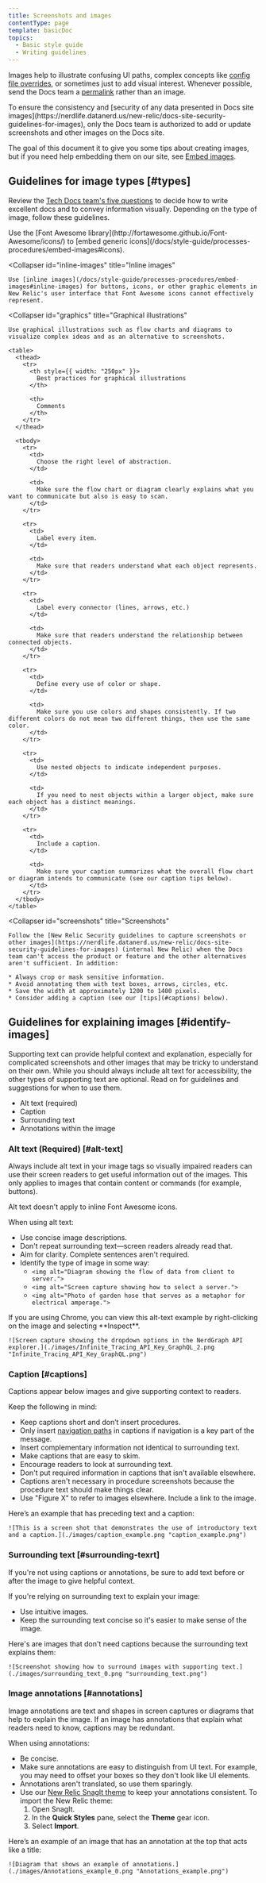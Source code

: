 ```yaml
---
title: Screenshots and images
contentType: page
template: basicDoc
topics:
  - Basic style guide
  - Writing guidelines
---
```


Images help to illustrate confusing UI paths, complex concepts like [config file overrides](/docs/agents/python-agent/installation-configuration/python-agent-configuration#options), or sometimes just to add visual interest. Whenever possible, send the Docs team a [permalink](/docs/accounts-partnerships/education/getting-started-new-relic/permalink) rather than an image.

<Callout variant="important">
  To ensure the consistency and [security of any data presented in Docs site images](https://nerdlife.datanerd.us/new-relic/docs-site-security-guidelines-for-images), only the Docs team is authorized to add or update screenshots and other images on the Docs site.
</Callout>

The goal of this document it to give you some tips about creating images, but if you need help embedding them on our site, see [Embed images](/docs/style-guide/processes-procedures/embed-images).

## Guidelines for image types [#types]

Review the [Tech Docs team's five questions](/docs/style-guide/writing-guidelines/five-questions-help-write-docs#how) to decide how to write excellent docs and to convey information visually. Depending on the type of image, follow these guidelines.

<CollapserGroup>
  <Collapser
    id="icons"
    title="Icons"
  >
    Use the [Font Awesome library](http://fortawesome.github.io/Font-Awesome/icons/) to [embed generic icons](/docs/style-guide/processes-procedures/embed-images#icons).
  </Collapser>

  <Collapser
    id="inline-images"
    title="Inline images"
  >
    Use [inline images](/docs/style-guide/processes-procedures/embed-images#inline-images) for buttons, icons, or other graphic elements in New Relic's user interface that Font Awesome icons cannot effectively represent.
  </Collapser>

  <Collapser
    id="graphics"
    title="Graphical illustrations"
  >
    Use graphical illustrations such as flow charts and diagrams to visualize complex ideas and as an alternative to screenshots.

    <table>
      <thead>
        <tr>
          <th style={{ width: "250px" }}>
            Best practices for graphical illustrations
          </th>

          <th>
            Comments
          </th>
        </tr>
      </thead>

      <tbody>
        <tr>
          <td>
            Choose the right level of abstraction.
          </td>

          <td>
            Make sure the flow chart or diagram clearly explains what you want to communicate but also is easy to scan.
          </td>
        </tr>

        <tr>
          <td>
            Label every item.
          </td>

          <td>
            Make sure that readers understand what each object represents.
          </td>
        </tr>

        <tr>
          <td>
            Label every connector (lines, arrows, etc.)
          </td>

          <td>
            Make sure that readers understand the relationship between connected objects.
          </td>
        </tr>

        <tr>
          <td>
            Define every use of color or shape.
          </td>

          <td>
            Make sure you use colors and shapes consistently. If two different colors do not mean two different things, then use the same color.
          </td>
        </tr>

        <tr>
          <td>
            Use nested objects to indicate independent purposes.
          </td>

          <td>
            If you need to nest objects within a larger object, make sure each object has a distinct meanings.
          </td>
        </tr>

        <tr>
          <td>
            Include a caption.
          </td>

          <td>
            Make sure your caption summarizes what the overall flow chart or diagram intends to communicate (see our caption tips below).
          </td>
        </tr>
      </tbody>
    </table>
  </Collapser>

  <Collapser
    id="screenshots"
    title="Screenshots"
  >
    Follow the [New Relic Security guidelines to capture screenshots or other images](https://nerdlife.datanerd.us/new-relic/docs-site-security-guidelines-for-images) (internal New Relic) when the Docs team can't access the product or feature and the other alternatives aren't sufficient. In addition:

    * Always crop or mask sensitive information.
    * Avoid annotating them with text boxes, arrows, circles, etc.
    * Save the width at approximately 1200 to 1400 pixels.
    * Consider adding a caption (see our [tips](#captions) below).
  </Collapser>
</CollapserGroup>

## Guidelines for explaining images [#identify-images]

Supporting text can provide helpful context and explanation, especially for complicated screenshots and other images that may be tricky to understand on their own. While you should always include alt text for accessibility, the other types of supporting text are optional. Read on for guidelines and suggestions for when to use them.

* Alt text (required)
* Caption
* Surrounding text
* Annotations within the image

### Alt text (Required) [#alt-text]

Always include alt text in your image tags so visually impaired readers can use their screen readers to get useful information out of the images. This only applies to images that contain content or commands (for example, buttons).

<Callout variant="tip">
  Alt text doesn't apply to inline Font Awesome icons.
</Callout>

When using alt text:

* Use concise image descriptions.
* Don't repeat surrounding text—screen readers already read that.
* Aim for clarity. Complete sentences aren't required.
* Identify the type of image in some way:
  * `<img alt="Diagram showing the flow of data from client to server.">`
  * `<img alt="Screen capture showing how to select a server.">`
  * `<img alt="Photo of garden hose that serves as a metaphor for electrical amperage.">`

<CollapserGroup>
  <Collapser
    id="alt-text-example"
    title="Alt-text"
  >
    If you are using Chrome, you can view this alt-text example by right-clicking on the image and selecting **Inspect**.

    ![Screen capture showing the dropdown options in the NerdGraph API explorer.](./images/Infinite_Tracing_API_Key_GraphQL_2.png "Infinite_Tracing_API_Key_GraphQL.png")
  </Collapser>
</CollapserGroup>

### Caption [#captions]

Captions appear below images and give supporting context to readers.

Keep the following in mind:

* Keep captions short and don’t insert procedures.
* Only insert [navigation paths](/docs/style-guide/quick-reference/usage-dictionary#ui-path) in captions if navigation is a key part of the message.
* Insert complementary information not identical to surrounding text.
* Make captions that are easy to skim.
* Encourage readers to look at surrounding text.
* Don't put required information in captions that isn't available elsewhere.
* Captions aren't necessary in procedure screenshots because the procedure text should make things clear.
* Use "Figure X" to refer to images elsewhere. Include a link to the image.

<CollapserGroup>
  <Collapser
    id="caption-example"
    title="Preceding text and a caption"
  >
    Here’s an example that has preceding text and a caption:

    ![This is a screen shot that demonstrates the use of introductory text and a caption.](./images/caption_example.png "caption_example.png")
  </Collapser>
</CollapserGroup>

### Surrounding text [#surrounding-texrt]

If you're not using captions or annotations, be sure to add text before or after the image to give helpful context.

If you're relying on surrounding text to explain your image:

* Use intuitive images.
* Keep the surrounding text concise so it's easier to make sense of the image.

<CollapserGroup>
  <Collapser
    id="surrounding-text-example"
    title="Text preceding and following an image"
  >
    Here's are images that don't need captions because the surrounding text explains them:

    ![Screenshot showing how to surround images with supporting text.](./images/surrounding_text_0.png "surrounding_text.png")
  </Collapser>
</CollapserGroup>

### Image annotations [#annotations]

Image annotations are text and shapes in screen captures or diagrams that help to explain the image. If an image has annotations that explain what readers need to know, captions may be redundant.

When using annotations:

* Be concise.
* Make sure annotations are easy to distinguish from UI text. For example, you may need to offset your boxes so they don't look like UI elements.
* Annotations aren't translated, so use them sparingly.
* Use our [New Relic SnagIt theme](https://github.com/newrelic/newrelic-doc-tools) to keep your annotations consistent. To import the New Relic theme:
  1. Open SnagIt.
  2. In the **Quick Styles** pane, select the **Theme** gear icon.
  3. Select **Import**.

<CollapserGroup>
  <Collapser
    id="annotations-example"
    title="Annotations as titles"
  >
    Here’s an example of an image that has an annotation at the top that acts like a title:

    ![Diagram that shows an example of annotations.](./images/Annotations_example_0.png "Annotations_example.png")
  </Collapser>
</CollapserGroup>
